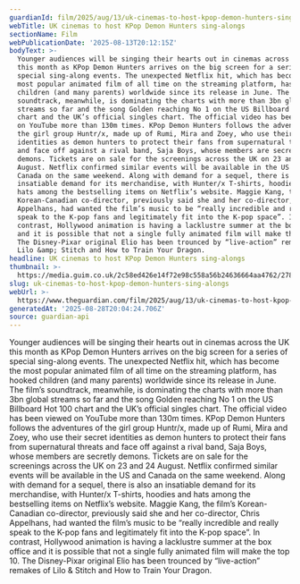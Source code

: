 ```yaml
---
guardianId: film/2025/aug/13/uk-cinemas-to-host-kpop-demon-hunters-sing-alongs
webTitle: UK cinemas to host KPop Demon Hunters sing-alongs
sectionName: Film
webPublicationDate: '2025-08-13T20:12:15Z'
bodyText: >-
  Younger audiences will be singing their hearts out in cinemas across the UK
  this month as KPop Demon Hunters arrives on the big screen for a series of
  special sing-along events. The unexpected Netflix hit, which has become the
  most popular animated film of all time on the streaming platform, has hooked
  children (and many parents) worldwide since its release in June. The film’s
  soundtrack, meanwhile, is dominating the charts with more than 3bn global
  streams so far and the song Golden reaching No 1 on the US Billboard Hot 100
  chart and the UK’s official singles chart. The official video has been viewed
  on YouTube more than 130m times. KPop Demon Hunters follows the adventures of
  the girl group Huntr/x, made up of Rumi, Mira and Zoey, who use their secret
  identities as demon hunters to protect their fans from supernatural threats
  and face off against a rival band, Saja Boys, whose members are secretly
  demons. Tickets are on sale for the screenings across the UK on 23 and 24
  August. Netflix confirmed similar events will be available in the US and
  Canada on the same weekend. Along with demand for a sequel, there is also an
  insatiable demand for its merchandise, with Hunter/x T-shirts, hoodies and
  hats among the bestselling items on Netflix’s website. Maggie Kang, the film’s
  Korean-Canadian co-director, previously said she and her co-director, Chris
  Appelhans, had wanted the film’s music to be “really incredible and really
  speak to the K-pop fans and legitimately fit into the K-pop space”. In
  contrast, Hollywood animation is having a lacklustre summer at the box office
  and it is possible that not a single fully animated film will make the top 10.
  The Disney-Pixar original Elio has been trounced by “live-action” remakes of
  Lilo &amp; Stitch and How to Train Your Dragon.
headline: UK cinemas to host KPop Demon Hunters sing-alongs
thumbnail: >-
  https://media.guim.co.uk/2c58ed426e14f72e98c558a56b24636664aa4762/278_0_1005_804/500.jpg
slug: uk-cinemas-to-host-kpop-demon-hunters-sing-alongs
webUrl: >-
  https://www.theguardian.com/film/2025/aug/13/uk-cinemas-to-host-kpop-demon-hunters-sing-alongs
generatedAt: '2025-08-28T20:04:24.706Z'
source: guardian-api
---
```

Younger audiences will be singing their hearts out in cinemas across the UK this month as KPop Demon Hunters arrives on the big screen for a series of special sing-along events. The unexpected Netflix hit, which has become the most popular animated film of all time on the streaming platform, has hooked children (and many parents) worldwide since its release in June. The film’s soundtrack, meanwhile, is dominating the charts with more than 3bn global streams so far and the song Golden reaching No 1 on the US Billboard Hot 100 chart and the UK’s official singles chart. The official video has been viewed on YouTube more than 130m times. KPop Demon Hunters follows the adventures of the girl group Huntr/x, made up of Rumi, Mira and Zoey, who use their secret identities as demon hunters to protect their fans from supernatural threats and face off against a rival band, Saja Boys, whose members are secretly demons. Tickets are on sale for the screenings across the UK on 23 and 24 August. Netflix confirmed similar events will be available in the US and Canada on the same weekend. Along with demand for a sequel, there is also an insatiable demand for its merchandise, with Hunter/x T-shirts, hoodies and hats among the bestselling items on Netflix’s website. Maggie Kang, the film’s Korean-Canadian co-director, previously said she and her co-director, Chris Appelhans, had wanted the film’s music to be “really incredible and really speak to the K-pop fans and legitimately fit into the K-pop space”. In contrast, Hollywood animation is having a lacklustre summer at the box office and it is possible that not a single fully animated film will make the top 10. The Disney-Pixar original Elio has been trounced by “live-action” remakes of Lilo &amp; Stitch and How to Train Your Dragon.
